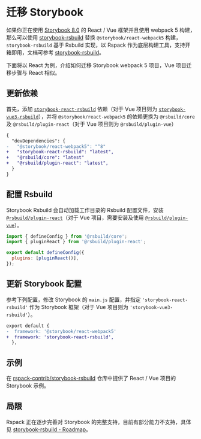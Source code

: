 # 迁移 Storybook

如果你正在使用 [Storybook 8.0](https://storybook.js.org/) 的 React / Vue 框架并且使用 webpack 5 构建，那么可以使用 [storybook-rsbuild](https://github.com/rspack-contrib/storybook-rsbuild) 替换 `@storybook/react-webpack5` 构建，`storybook-rsbuild` 基于 Rsbuild 实现，以 Rspack 作为底层构建工具，支持开箱即用，文档可参考 [storybook-rsbuild](https://github.com/rspack-contrib/storybook-rsbuild)。

下面将以 React 为例，介绍如何迁移 Storybook webpack 5 项目，Vue 项目迁移步骤与 React 相似。

## 更新依赖

首先，添加 [`storybook-react-rsbuild`](https://www.npmjs.com/package/storybook-react-rsbuild) 依赖（对于 Vue 项目则为 [`storybook-vue3-rsbuild`](https://www.npmjs.com/package/storybook-vue3-rsbuild)），并将 `@storybook/react-webpack5` 的依赖更换为 `@rsbuild/core` 及 `@rsbuild/plugin-react`（对于 Vue 项目则为 `@rsbuild/plugin-vue`）

```diff title=package.json
{
  "devDependencies": {
-   "@storybook/react-webpack5": "^8"
+   "storybook-react-rsbuild": "latest",
+   "@rsbuild/core": "latest"
+   "@rsbuild/plugin-react": "latest",
  }
}
```

## 配置 Rsbuild

Storybook Rsbuild 会自动加载工作目录的 Rsbuild 配置文件，安装 [`@rsbuild/plugin-react`](https://rsbuild.dev/guide/framework/react)（对于 Vue 项目，需要安装及使用 [`@rsbuild/plugin-vue`](https://rsbuild.dev/guide/framework/vue3)）。

```js
import { defineConfig } from '@rsbuild/core';
import { pluginReact } from '@rsbuild/plugin-react';

export default defineConfig({
  plugins: [pluginReact()],
});
```

## 更新 Storybook 配置

参考下列配置，修改 Storybook 的 `main.js` 配置，并指定 `'storybook-react-rsbuild'` 作为 Storybook 框架（对于 Vue 项目则为 `'storybook-vue3-rsbuild'`）。

```diff title=.storybook/main.js
export default {
-  framework: '@storybook/react-webpack5'
+  framework: 'storybook-react-rsbuild',
  },
```

## 示例

在 [rspack-contrib/storybook-rsbuild](https://github.com/rspack-contrib/storybook-rsbuild/tree/main/sandboxes) 仓库中提供了 React / Vue 项目的 Storybook 示例。

## 局限

Rspack 正在逐步完善对 Storybook 的完整支持，目前有部分能力不支持，具体见 [storybook-rsbuild - Roadmap](https://github.com/rspack-contrib/storybook-rsbuild#roadmap)。
